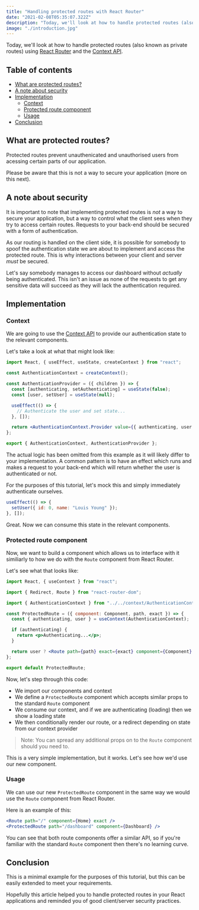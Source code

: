 ```yaml
---
title: "Handling protected routes with React Router"
date: "2021-02-08T05:35:07.322Z"
description: "Today, we'll look at how to handle protected routes (also known as private routes) using React Router and the Context API. Protected routes prevent unauthenicated and unauthorised users from acessing certain parts of our application."
image: "./introduction.jpg"
---
```


Today, we'll look at how to handle protected routes (also known as private routes) using <a href="https://reactrouter.com/web/guides/quick-start" target="_blank">React Router</a> and the <a href="https://reactjs.org/docs/context.html" target="_blank">Context API</a>.

## Table of contents

- [What are protected routes?](#what-are-protected-routes)
- [A note about security](#a-note-about-security)
- [Implementation](#implementation)
  - [Context](#context)
  - [Protected route component](#protected-route-component)
  - [Usage](#usage)
- [Conclusion](#conclusion)

## What are protected routes?

Protected routes prevent unauthenicated and unauthorised users from acessing certain parts of our application.

Please be aware that this is not a way to secure your application (more on this next).

## A note about security

It is important to note that implementing protected routes is _not_ a way to secure your application, but a way to control what the client sees when they try to access certain routes. Requests to your back-end should be secured with a form of authentication.

As our routing is handled on the client side, it is possible for somebody to spoof the authentication state we are about to implement and access the protected route. This is why interactions between your client and server _must_ be secured.

Let's say somebody manages to access our dashboard without _actually_ being authenticated. This isn't an issue as none of the requests to get any sensitive data will succeed as they will lack the authentication required.

## Implementation

### Context

We are going to use the <a href="https://reactjs.org/docs/context.html" target="_blank">Context API</a> to provide our authentication state to the relevant components.

Let's take a look at what that might look like:

```jsx
import React, { useEffect, useState, createContext } from "react";

const AuthenticationContext = createContext();

const AuthenticationProvider = ({ children }) => {
  const [authenticating, setAuthenticating] = useState(false);
  const [user, setUser] = useState(null);

  useEffect(() => {
    // Authenticate the user and set state...
  }, []);

  return <AuthenticationContext.Provider value={{ authenticating, user }}>{children}</AuthenticationContext.Provider>;
};

export { AuthenticationContext, AuthenticationProvider };
```

The actual logic has been omitted from this example as it will likely differ to your implementation. A common pattern is to have an effect which runs and makes a request to your back-end which will return whether the user is authenticated or not.

For the purposes of this tutorial, let's mock this and simply immediately authenticate ourselves.

```jsx {2}
useEffect(() => {
  setUser({ id: 0, name: "Louis Young" });
}, []);
```

Great. Now we can consume this state in the relevant components.

### Protected route component

Now, we want to build a component which allows us to interface with it similiarly to how we do with the `Route` component from React Router.

Let's see what that looks like:

```jsx
import React, { useContext } from "react";

import { Redirect, Route } from "react-router-dom";

import { AuthenticationContext } from "../../context/AuthenticationContext";

const ProtectedRoute = ({ component: Component, path, exact }) => {
  const { authenticating, user } = useContext(AuthenticationContext);

  if (authenticating) {
    return <p>Authenticating...</p>;
  }

  return user ? <Route path={path} exact={exact} component={Component} /> : <Redirect to="/" />;
};

export default ProtectedRoute;
```

Now, let's step through this code:

- We import our components and context
- We define a `ProtectedRoute` component which accepts similar props to the standard `Route` component
- We consume our context, and if we are authenticating (loading) then we show a loading state
- We then conditionally render our route, or a redirect depending on state from our context provider

> Note: You can spread any additional props on to the `Route` component should you need to.

This is a very simple implementation, but it works. Let's see how we'd use our new component.

### Usage

We can use our new `ProtectedRoute` component in the same way we would use the `Route` component from React Router.

Here is an example of this:

```jsx {2}
<Route path="/" component={Home} exact />
<ProtectedRoute path="/dashboard" component={Dashboard} />
```

You can see that both route components offer a similar API, so if you're familiar with the standard `Route` component then there's no learning curve.

## Conclusion

This is a minimal example for the purposes of this tutorial, but this can be easily extended to meet your requirements.

Hopefully this article helped you to handle protected routes in your React applications and reminded you of good client/server security practices.
